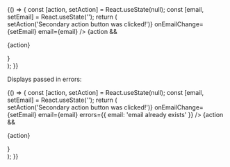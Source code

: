 
<Meta title="Design system/CreateProfileV2" component={CreateProfileV2} />

<Canvas>
  <Story name="Default">
    {() => {
      const [action, setAction] = React.useState(null);
      const [email, setEmail] = React.useState('');
      return (
        <div>
          <CreateProfileV2
            onSecondaryAction={() => setAction('Secondary action button was clicked!')}
            onEmailChange={setEmail}
            email={email}
          />
          {action && <p>{action}</p>}
        </div>
      );
    }}
  </Story>
</Canvas>

Displays passed in errors:

<Canvas>
  <Story name="Error Passing">
    {() => {
      const [action, setAction] = React.useState(null);
      const [email, setEmail] = React.useState('');
      return (
        <div>
          <CreateProfileV2
            onSecondaryAction={() => setAction('Secondary action button was clicked!')}
            onEmailChange={setEmail}
            email={email}
            errors={{ email: 'email already exists' }}
          />
          {action && <p>{action}</p>}
        </div>
      );
    }}
  </Story>
</Canvas>
